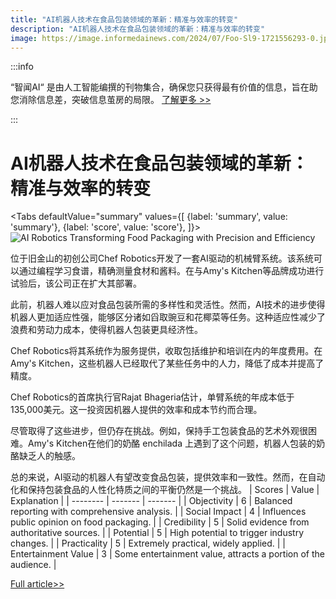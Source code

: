 ```yaml
---
title: "AI机器人技术在食品包装领域的革新：精准与效率的转变"
description: "AI机器人技术在食品包装领域的革新：精准与效率的转变"
image: https://image.informedainews.com/2024/07/Foo-Sl9-1721556293-0.jpg
---
```



:::info

“智闻AI“ 是由人工智能编撰的刊物集合，确保您只获得最有价值的信息，旨在助您消除信息差，突破信息茧房的局限。  [了解更多 >>](/)

:::

# AI机器人技术在食品包装领域的革新：精准与效率的转变


<Tabs
	defaultValue="summary"
	values={[
	{label: 'summary', value: 'summary'},
	{label: 'score', value: 'score'},
]}>
<TabItem value="summary">
<img
  src="https://image.informedainews.com/2024/07/Foo-Sl9-1721556293-0.jpg"
  alt="AI Robotics Transforming Food Packaging with Precision and Efficiency"
/>



位于旧金山的初创公司Chef Robotics开发了一套AI驱动的机械臂系统。该系统可以通过编程学习食谱，精确测量食材和酱料。在与Amy's Kitchen等品牌成功进行试验后，该公司正在扩大其部署。

此前，机器人难以应对食品包装所需的多样性和灵活性。然而，AI技术的进步使得机器人更加适应性强，能够区分诸如舀取豌豆和花椰菜等任务。这种适应性减少了浪费和劳动力成本，使得机器人包装更具经济性。

Chef Robotics将其系统作为服务提供，收取包括维护和培训在内的年度费用。在Amy's Kitchen，这些机器人已经取代了某些任务中的人力，降低了成本并提高了精度。

Chef Robotics的首席执行官Rajat Bhageria估计，单臂系统的年成本低于135,000美元。这一投资因机器人提供的效率和成本节约而合理。

尽管取得了这些进步，但仍存在挑战。例如，保持手工包装食品的艺术外观很困难。Amy's Kitchen在他们的奶酪 enchilada 上遇到了这个问题，机器人包装的奶酪缺乏人的触感。

总的来说，AI驱动的机器人有望改变食品包装，提供效率和一致性。然而，在自动化和保持包装食品的人性化特质之间的平衡仍然是一个挑战。
</TabItem>
<TabItem value="score">
	| Scores     | Value   | Explanation |
	| -------- | ------- | ------- |
	| Objectivity  | 6    | Balanced reporting with comprehensive analysis.    |
	| Social Impact | 4     | Influences public opinion on food packaging.    |
	| Credibility    | 5    | Solid evidence from authoritative sources.    |
	| Potential    | 5    | High potential to trigger industry changes.    |
	| Practicality    | 5    | Extremely practical, widely applied.    |
	| Entertainment Value    | 3    | Some entertainment value, attracts a portion of the audience.    |
</TabItem>
</Tabs>

[Full article>>](https://www.mittrchina.com/news/detail/13536)
